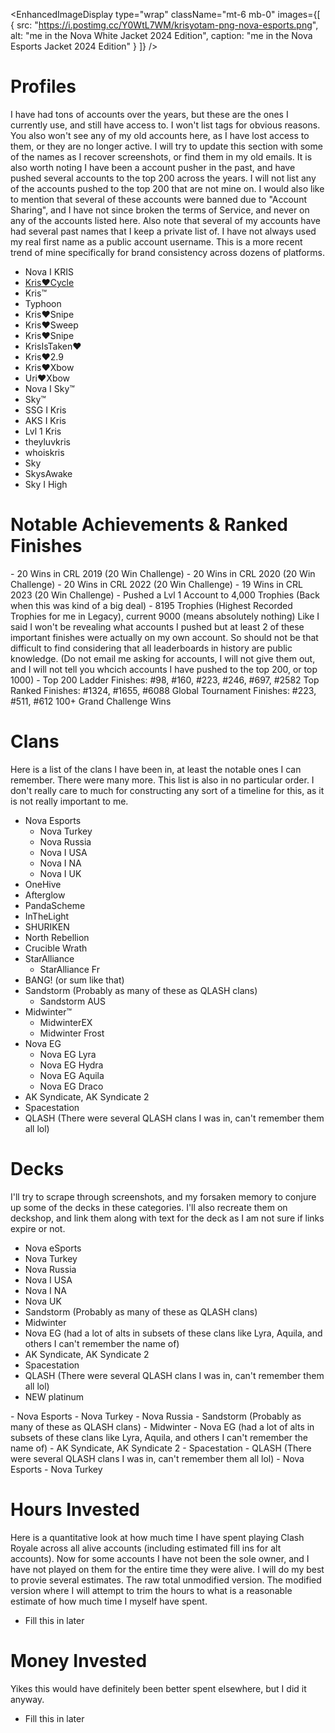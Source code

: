 
<EnhancedImageDisplay
  type="wrap"
  className="mt-6 mb-0"
  images={[
    {
      src: "https://i.postimg.cc/Y0WtL7WM/krisyotam-png-nova-esports.png",
      alt: "me in the Nova White Jacket 2024 Edition",
      caption: "me in the Nova Esports Jacket 2024 Edition"
    }
  ]}
/>
# Profiles 
I have had tons of accounts over the years, but these are the ones I currently use, and still have access to. I won't list tags for obvious reasons. 
You also won't see any of my old accounts here, as I have lost access to them, or they are no longer active. I will try to update this section with some of the names as 
I recover screenshots, or find them in my old emails. It is also worth noting I have been a account pusher in the past, and have pushed several accounts to the top 200 across the years. 
I will not list any of the accounts pushed to the top 200 that are not mine on. I would also like to mention that several of these accounts were banned due to "Account Sharing", and I have not since 
broken the terms of Service, and never on any of the accounts listed here. Also note that several of my accounts have had several past names that I keep a private list of. I have not always used my real first name 
as a public account username. This is a more recent trend of mine specifically for brand consistency across dozens of platforms. 
<Collapse title="Accounts I Have Used">
- Nova I KRIS
- [Kris❤️Cycle](https://link.clashroyale.com/invite/friend/en?tag=8UYRQV8Y&token=ryghfad3&platform=android)
- Kris™️
- Typhoon 
- Kris❤Snipe
- Kris❤️Sweep
- Kris❤️Snipe
- KrisIsTaken❤️
- Kris❤️2.9
- Kris❤️Xbow
- Uri❤️Xbow
- Nova I Sky™️
- Sky™️
- SSG I Kris 
- AKS I Kris
- Lvl 1 Kris
- theyluvkris
- whoiskris
- Sky
- SkysAwake
- Sky I High
</Collapse>

# Notable Achievements & Ranked Finishes 
<Collapse title="Notable Achievements">
- 20 Wins in CRL 2019 (20 Win Challenge)
- 20 Wins in CRL 2020 (20 Win Challenge)
- 20 Wins in CRL 2022 (20 Win Challenge)
- 19 Wins in CRL 2023 (20 Win Challenge)
- Pushed a Lvl 1 Account to 4,000 Trophies (Back when this was kind of a big deal)
- 8195 Trophies (Highest Recorded Trophies for me in Legacy), current 9000 (means absolutely nothing)
</Collapse>
<Collapse title="Ranked Finishes">
Like I said I won't be revealing what accounts I pushed but at least 2 of these important finishes were actually on my own account. So should not be that difficult to find 
considering that all leaderboards in history are public knowledge. (Do not email me asking for accounts, I will not give them out, and I will not tell you whcich accounts I have pushed to the top 200, or top 1000)
- Top 200 Ladder Finishes: #98, #160, #223, #246, #697, #2582  
    Top Ranked Finishes: #1324, #1655, #6088  
    Global Tournament Finishes: #223, #511, #612  
    100+ Grand Challenge Wins    
</Collapse>

# Clans
Here is a list of the clans I have been in, at least the notable ones I can remember. There were many more. This list is also in no particular order. I don't really care to much 
for constructing any sort of a timeline for this, as it is not really important to me. 
<Collapse title="Clans I've Been In">
- Nova Esports
    - Nova Turkey
    - Nova Russia 
    - Nova I USA
    - Nova I NA 
    - Nova I UK
- OneHive
- Afterglow
- PandaScheme
- InTheLight
- SHURIKEN
- North Rebellion
- Crucible Wrath
- StarAlliance
    - StarAlliance Fr
- BANG! (or sum like that)
- Sandstorm (Probably as many of these as QLASH clans)
    - Sandstorm AUS
- Midwinter™️
    - MidwinterEX
    - Midwinter Frost
- Nova EG
    - Nova EG Lyra
    - Nova EG Hydra
    - Nova EG Aquila
    - Nova EG Draco
- AK Syndicate, AK Syndicate 2
- Spacestation 
- QLASH (There were several QLASH clans I was in, can't remember them all lol)
</Collapse>

# Decks
I'll try to scrape through screenshots, and my forsaken memory to conjure up some of the decks in these categories. I'll also recreate them on deckshop, and link them 
along with text for the deck as I am not sure if links expire or not. 
<Collapse title="Decks I've Loved">
- Nova eSports
- Nova Turkey
- Nova Russia 
- Nova I USA
- Nova I NA 
- Nova UK
- Sandstorm (Probably as many of these as QLASH clans)
- Midwinter 
- Nova EG (had a lot of alts in subsets of these clans like Lyra, Aquila, and others I can't remember the name of)
- AK Syndicate, AK Syndicate 2
- Spacestation 
- QLASH (There were several QLASH clans I was in, can't remember them all lol)
- NEW platinum
</Collapse>
<Collapse title="Decks I've Absolutely Hated">
- Nova Esports
- Nova Turkey
- Nova Russia 
- Sandstorm (Probably as many of these as QLASH clans)
- Midwinter 
- Nova EG (had a lot of alts in subsets of these clans like Lyra, Aquila, and others I can't remember the name of)
- AK Syndicate, AK Syndicate 2
- Spacestation 
- QLASH (There were several QLASH clans I was in, can't remember them all lol)
</Collapse>
<Collapse title="What the hell are these?">
- Nova Esports
- Nova Turkey
</Collapse>

# Hours Invested 
Here is a quantitative look at how much time I have spent playing Clash Royale across all alive accounts (including estimated fill ins for alt accounts). 
Now for some accounts I have not been the sole owner, and I have not played on them for the entire time they were alive. I will do my best to provie several estimates. 
The raw total unmodified version. The modified version where I will attempt to trim the hours to what is a reasonable estimate of how much time I myself have spent. 
<Collapse title="Hours Invested">
- Fill this in later 
</Collapse>

# Money Invested
Yikes this would have definitely been better spent elsewhere, but I did it anyway.
<Collapse title="Hours Invested">
- Fill this in later 
</Collapse>